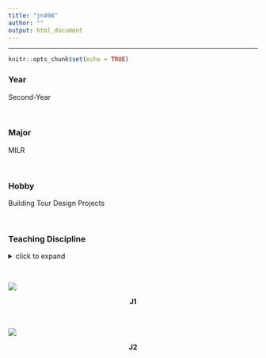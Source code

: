 ```yaml
---
title: "jn498"
author: ""
output: html_document
---
```


<hr>

```r
knitr::opts_chunk$set(echo = TRUE)
```

### Year

Second-Year

<br>

### Major

MILR

<br>

### Hobby

Building Tour
Design Projects

<br>

### Teaching Discipline
<details>
  <summary>click to expand</summary>
- Creative Writing
<br>
- Cooking
<br>
- Painting
<br>
- Jewelry making 
</details>

<br>

![](~/Home/ILROB5275/Josie 1.jpg)

<center> **J1**  </center>

<br>

![](~/Home/ILROB5275/Josie 2.jpg)

<center> **J2**  </center>